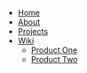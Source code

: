 - [Home](/)
- [About](/basic)
- [Projects](/blog)
- [Wiki](/docs/product-one)
  - [Product One](/docs/product-one)
  - [Product Two](/docs/product-two)
